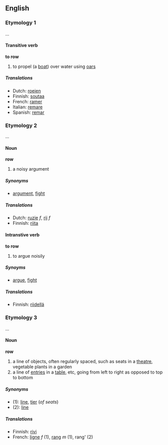 ==English==
===Etymology 1===

...

====Transitive verb====
'''to row'''

# to propel (a [[boat]]) over water using [[oars]]

=====Translations=====
*Dutch: [[roeien]]
*Finnish: [[soutaa]]
*French: [[ramer]]
*Italian: [[remare]]
*Spanish: [[remar]]

===Etymology 2===

...

====Noun====
'''row'''

# a noisy argument

=====Synonyms=====
*[[argument]], [[fight]]

=====Translations=====
*Dutch: [[ruzie]] ''f'', [[rij]] ''f''
*Finnish: [[riita]]

====Intranstive verb====
'''to row'''

# to argue noisily

=====Synoyms=====
*[[argue]], [[fight]]

=====Translations=====
*Finnish: [[riidellä]]

===Etymology 3===

...

====Noun====
'''row'''

# a line of objects, often regularly spaced, such as seats in a [[theatre]], vegetable plants in a garden
# a line of [[entry|entries]] in a [[table]], etc, going from left to right as opposed to top to bottom

=====Synonyms=====
*(1): [[line]], [[tier]] (''of seats'')
*(2): [[line]]

=====Translations=====
*Finnish: [[rivi]]
*French: [[ligne]] ''f'' (1), [[rang#French|rang]] ''m'' (1), rang' (2)
